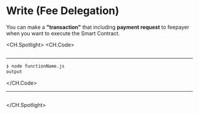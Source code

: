 # Write (Fee Delegation)
You can make a **"transaction"** that including **payment request** to feepayer when you want to execute the Smart Contract.


<CH.Spotlight>
<CH.Code>

```js functionName.js


```




---
```zsh output
❯ node functionName.js
output
```
</CH.Code>






---



```js functionName.js focus=1

```


</CH.Spotlight>
